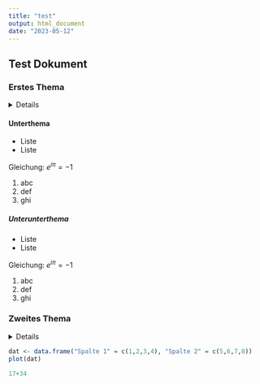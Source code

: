 ```yaml
---
title: "test"
output: html_document
date: "2023-05-12"
---
```


## Test Dokument

### Erstes Thema 


<details>
Dies ist ein versteckter Textbaustein.
</details> 

#### Unterthema 

- Liste
- Liste

Gleichung: $e^{i\pi} = -1$

1. abc
2. def
3. ghi

##### Unterunterthema

- Liste
- Liste

Gleichung: $e^{i\pi} = -1$

1. abc
2. def
3. ghi

### Zweites Thema

<details>
```r
7*3
```
</details> 

```r
dat <- data.frame("Spalte 1" = c(1,2,3,4), "Spalte 2" = c(5,6,7,8))
plot(dat)
```

```r
17+34
```





